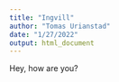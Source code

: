 ```yaml
---
title: "Ingvill"
author: "Tomas Urianstad"
date: "1/27/2022"
output: html_document
---
```



Hey, how are you?


